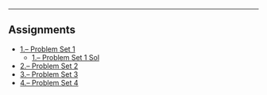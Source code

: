 ***
## Assignments


<ul class="fa-ul">

<li><i class="fa-li fa fa-pencil-square-o"></i><a target="_blank" href=./hw/hw1/hw1.html>1.-- Problem Set 1</a>
  <ul class="fa-ul">
  <li><i class="fa-li fa fa fa-check-circle-o"></i><a target="_blank" href=./hw/hw1/hw1_sol.html>1.-- Problem Set 1 Sol</a>
  </ul>
<li><i class="fa-li fa fa-pencil-square-o"></i><a target="_blank" href=./hw/hw2/hw1.html> 2.-- Problem Set 2</a>
<li><i class="fa-li fa fa-pencil-square-o"></i><a target="_blank" href=./hw/hw3/hw3.pdf> 3.-- Problem Set 3</a>
<li><i class="fa-li fa fa-pencil-square-o"></i><a target="_blank" href=./hw/hw1/hw1.html> 4.-- Problem Set 4</a>
</ul>


